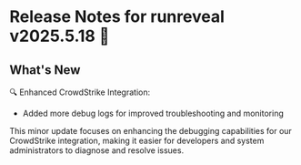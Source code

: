 # Release Notes for runreveal v2025.5.18 🚀

## What's New

🔍 Enhanced CrowdStrike Integration:
- Added more debug logs for improved troubleshooting and monitoring

This minor update focuses on enhancing the debugging capabilities for our CrowdStrike integration, making it easier for developers and system administrators to diagnose and resolve issues.
